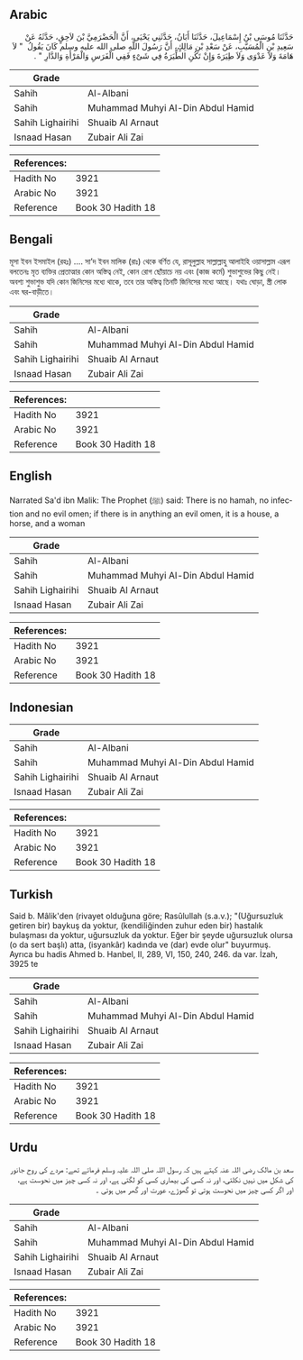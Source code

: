 ## Arabic


<div dir="rtl" lang="ar" style={{fontSize:'larger',backgroundColor:'#f8f9fa',padding:20}}>
حَدَّثَنَا مُوسَى بْنُ إِسْمَاعِيلَ، حَدَّثَنَا أَبَانُ، حَدَّثَنِي يَحْيَى، أَنَّ الْحَضْرَمِيَّ بْنَ لاَحِقٍ، حَدَّثَهُ عَنْ سَعِيدِ بْنِ الْمُسَيَّبِ، عَنْ سَعْدِ بْنِ مَالِكٍ، أَنَّ رَسُولَ اللَّهِ صلى الله عليه وسلم كَانَ يَقُولُ ‏ "‏ لاَ هَامَةَ وَلاَ عَدْوَى وَلاَ طِيَرَةَ وَإِنْ تَكُنِ الطِّيَرَةُ فِي شَىْءٍ فَفِي الْفَرَسِ وَالْمَرْأَةِ وَالدَّارِ ‏"‏ ‏.‏
</div>
<div style={{backgroundColor:'#f8f9fa',padding:20, marginBottom: 10}}><table> <thead> <tr> <th>Grade</th> <th></th> </tr> </thead> <tbody> <tr><td>Sahih</td><td>Al-Albani</td></tr><tr><td>Sahih</td><td>Muhammad Muhyi Al-Din Abdul Hamid</td></tr><tr><td>Sahih Lighairihi</td><td>Shuaib Al Arnaut</td></tr><tr><td>Isnaad Hasan</td><td>Zubair Ali Zai</td></tr></tbody></table><table> <thead> <tr> <th>References:</th> <th></th> </tr> </thead> <tbody><tr><td>Hadith No</td><td>3921</td></tr><tr><td>Arabic No</td><td>3921</td></tr><tr><td>Reference</td><td>Book 30 Hadith 18</td></tr></tbody></table></div>

## Bengali


<div dir="ltr" lang="bn" style={{fontSize:'larger',backgroundColor:'#f8f9fa',padding:20}}>
মূসা ইবন ইসমাইল (রহঃ) .... সা’দ ইবন মালিক (রাঃ) থেকে বর্ণিত যে, রাসূলুল্লাহ সাল্লাল্লাহু আলাইহি ওয়াসাল্লাম এরূপ বলতেনঃ মৃত ব্যক্তির প্রেতাত্মার কোন অস্তিত্ব নেই, কোন রোগ ছোঁয়াচে নয় এবং (কাজ কর্মে) শুভাশুভের কিছু নেই। অবশ্য শুভাশুভ যদি কোন জিনিসের মধ্যে থাকে, তবে তার অস্তিত্ব তিনটি জিনিসের মধ্যে আছে। যথাঃ ঘোড়া, স্ত্রী লোক এবং ঘর-বাড়ীতে।
</div>
<div style={{backgroundColor:'#f8f9fa',padding:20, marginBottom: 10}}><table> <thead> <tr> <th>Grade</th> <th></th> </tr> </thead> <tbody> <tr><td>Sahih</td><td>Al-Albani</td></tr><tr><td>Sahih</td><td>Muhammad Muhyi Al-Din Abdul Hamid</td></tr><tr><td>Sahih Lighairihi</td><td>Shuaib Al Arnaut</td></tr><tr><td>Isnaad Hasan</td><td>Zubair Ali Zai</td></tr></tbody></table><table> <thead> <tr> <th>References:</th> <th></th> </tr> </thead> <tbody><tr><td>Hadith No</td><td>3921</td></tr><tr><td>Arabic No</td><td>3921</td></tr><tr><td>Reference</td><td>Book 30 Hadith 18</td></tr></tbody></table></div>

## English


<div dir="ltr" lang="en" style={{fontSize:'larger',backgroundColor:'#f8f9fa',padding:20}}>
Narrated Sa'd ibn Malik: The Prophet (ﷺ) said: There is no hamah, no infection and no evil omen; if there is in anything an evil omen, it is a house, a horse, and a woman
</div>
<div style={{backgroundColor:'#f8f9fa',padding:20, marginBottom: 10}}><table> <thead> <tr> <th>Grade</th> <th></th> </tr> </thead> <tbody> <tr><td>Sahih</td><td>Al-Albani</td></tr><tr><td>Sahih</td><td>Muhammad Muhyi Al-Din Abdul Hamid</td></tr><tr><td>Sahih Lighairihi</td><td>Shuaib Al Arnaut</td></tr><tr><td>Isnaad Hasan</td><td>Zubair Ali Zai</td></tr></tbody></table><table> <thead> <tr> <th>References:</th> <th></th> </tr> </thead> <tbody><tr><td>Hadith No</td><td>3921</td></tr><tr><td>Arabic No</td><td>3921</td></tr><tr><td>Reference</td><td>Book 30 Hadith 18</td></tr></tbody></table></div>

## Indonesian


<div dir="ltr" lang="id" style={{fontSize:'larger',backgroundColor:'#f8f9fa',padding:20}}>

</div>
<div style={{backgroundColor:'#f8f9fa',padding:20, marginBottom: 10}}><table> <thead> <tr> <th>Grade</th> <th></th> </tr> </thead> <tbody> <tr><td>Sahih</td><td>Al-Albani</td></tr><tr><td>Sahih</td><td>Muhammad Muhyi Al-Din Abdul Hamid</td></tr><tr><td>Sahih Lighairihi</td><td>Shuaib Al Arnaut</td></tr><tr><td>Isnaad Hasan</td><td>Zubair Ali Zai</td></tr></tbody></table><table> <thead> <tr> <th>References:</th> <th></th> </tr> </thead> <tbody><tr><td>Hadith No</td><td>3921</td></tr><tr><td>Arabic No</td><td>3921</td></tr><tr><td>Reference</td><td>Book 30 Hadith 18</td></tr></tbody></table></div>

## Turkish


<div dir="ltr" lang="tr" style={{fontSize:'larger',backgroundColor:'#f8f9fa',padding:20}}>
Said b. Mâlik'den (rivayet olduğuna göre; Rasûlullah (s.a.v.); "(Uğursuzluk getiren bir) baykuş da yoktur, (kendiliğinden zuhur eden bir) hastalık bulaşması da yoktur, uğursuzluk da yoktur. Eğer bir şeyde uğursuzluk olursa (o da sert başlı) atta, (isyankâr) kadında ve (dar) evde olur" buyurmuş. Ayrıca bu hadis Ahmed b. Hanbel, II, 289, VI, 150, 240, 246. da var. İzah, 3925 te
</div>
<div style={{backgroundColor:'#f8f9fa',padding:20, marginBottom: 10}}><table> <thead> <tr> <th>Grade</th> <th></th> </tr> </thead> <tbody> <tr><td>Sahih</td><td>Al-Albani</td></tr><tr><td>Sahih</td><td>Muhammad Muhyi Al-Din Abdul Hamid</td></tr><tr><td>Sahih Lighairihi</td><td>Shuaib Al Arnaut</td></tr><tr><td>Isnaad Hasan</td><td>Zubair Ali Zai</td></tr></tbody></table><table> <thead> <tr> <th>References:</th> <th></th> </tr> </thead> <tbody><tr><td>Hadith No</td><td>3921</td></tr><tr><td>Arabic No</td><td>3921</td></tr><tr><td>Reference</td><td>Book 30 Hadith 18</td></tr></tbody></table></div>

## Urdu


<div dir="rtl" lang="ur" style={{fontSize:'larger',backgroundColor:'#f8f9fa',padding:20}}>
سعد بن مالک رضی اللہ عنہ کہتے ہیں کہ رسول اللہ صلی اللہ علیہ وسلم فرماتے تھے: مردے کی روح جانور کی شکل میں نہیں نکلتی، اور نہ کسی کی بیماری کسی کو لگتی ہے، اور نہ کسی چیز میں نحوست ہے، اور اگر کسی چیز میں نحوست ہوتی تو گھوڑے، عورت اور گھر میں ہوتی ۔
</div>
<div style={{backgroundColor:'#f8f9fa',padding:20, marginBottom: 10}}><table> <thead> <tr> <th>Grade</th> <th></th> </tr> </thead> <tbody> <tr><td>Sahih</td><td>Al-Albani</td></tr><tr><td>Sahih</td><td>Muhammad Muhyi Al-Din Abdul Hamid</td></tr><tr><td>Sahih Lighairihi</td><td>Shuaib Al Arnaut</td></tr><tr><td>Isnaad Hasan</td><td>Zubair Ali Zai</td></tr></tbody></table><table> <thead> <tr> <th>References:</th> <th></th> </tr> </thead> <tbody><tr><td>Hadith No</td><td>3921</td></tr><tr><td>Arabic No</td><td>3921</td></tr><tr><td>Reference</td><td>Book 30 Hadith 18</td></tr></tbody></table></div>